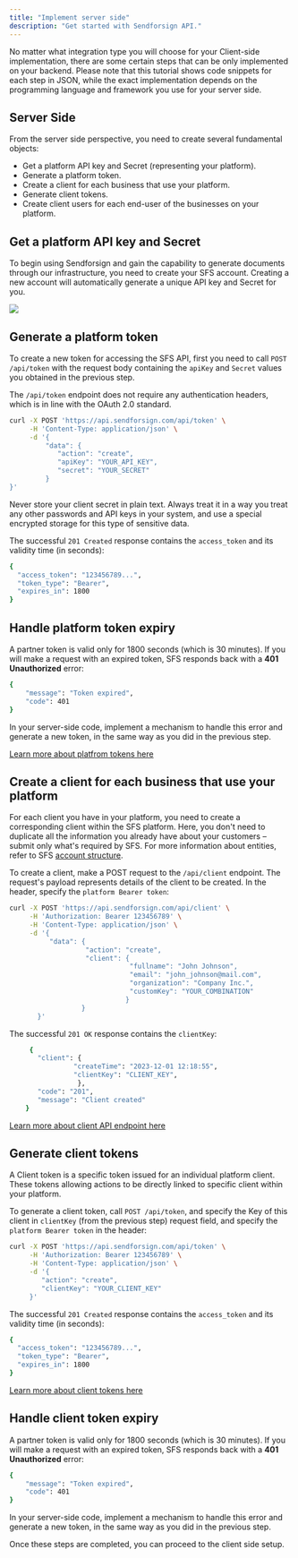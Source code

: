 ```yaml
---
title: "Implement server side"
description: "Get started with Sendforsign API."
---
```


No matter what integration type you will choose for your Client-side implementation, there are some 
certain steps that can be only implemented on your backend. Please note that this tutorial shows code snippets 
for each step in JSON, while the exact implementation depends on the programming language and framework you use 
for your server side.

## Server Side

From the server side perspective, you need to create several fundamental objects:

- Get a platform API key and Secret (representing your platform).
- Generate a platform token.
- Create a client for each business that use your platform.
- Generate client tokens.
- Create client users for each end-user of the businesses on your platform.

## Get a platform API key and Secret

To begin using Sendforsign and gain the capability to generate documents through our infrastructure, 
you need to create your SFS account. Creating a new account will automatically generate a unique API key and Secret for you.

<Frame caption="API key">
  <img src="/usecase/img/1.png" />
</Frame>

## Generate a platform token

To create a new token for accessing the SFS API, first you need to call `POST /api/token` with the request body 
containing the `apiKey` and `Secret` values you obtained in the previous step.

The `/api/token` endpoint does not require any authentication headers, which is in line with the OAuth 2.0 standard. 

```bash cURL
curl -X POST 'https://api.sendforsign.com/api/token' \
     -H 'Content-Type: application/json' \
     -d '{
         "data": {
            "action": "create",
            "apiKey": "YOUR_API_KEY",
            "secret": "YOUR_SECRET"
         }
}'
```

<Note>Never store your client secret in plain text. Always treat it in a way you treat 
any other passwords and API keys in your system, and use a special encrypted storage for this type of sensitive data.</Note>

The successful `201 Created` response contains the `access_token` and its validity time (in seconds):

```bash JSON
{
  "access_token": "123456789...",
  "token_type": "Bearer",
  "expires_in": 1800
}
```

## Handle platform token expiry

A partner token is valid only for 1800 seconds (which is 30 minutes). If you will make a request with an expired token, 
SFS responds back with a **401 Unauthorized** error:

```bash JSON
{
    "message": "Token expired",
    "code": 401
}
```

In your server-side code, implement a mechanism to handle this error and generate a new token, 
in the same way as you did in the previous step.

[Learn more about platfrom tokens here](/api-reference/authentication#creating-platform-tokens)

## Create a client for each business that use your platform

For each client you have in your platform, you need to create a corresponding client within the 
SFS platform. Here, you don't need to duplicate all the information you already have about your 
customers – submit only what's required by SFS. For more information about entities, refer to 
SFS [account structure](/api-reference/structure).

To create a client, make a POST request to the `/api/client` endpoint. 
The request's payload represents details of the client to be created. In the header, specify the `platform Bearer token`:

```bash cURL
curl -X POST 'https://api.sendforsign.com/api/client' \
     -H 'Authorization: Bearer 123456789' \
     -H 'Content-Type: application/json' \
     -d '{ 
		  "data": {
				   "action": "create",
				   "client": {
							  "fullname": "John Johnson",
							  "email": "john_johnson@mail.com",
							  "organization": "Company Inc.",
							  "customKey": "YOUR_COMBINATION"
						     }
				  }
       }'
```

The successful `201 OK` response contains the `clientKey`:

```bash JSON
     {
       "client": {
                "createTime": "2023-12-01 12:18:55",
                "clientKey": "CLIENT_KEY",
                 },
       "code": "201",
       "message": "Client created"
    }
```

[Learn more about client API endpoint here](/api-reference/client/create)

## Generate client tokens

A Client token is a specific token issued for an individual platform client. 
These tokens allowing actions to be directly linked to specific client within your platform.

To generate a client token, call `POST /api/token`, and specify the Key of this client in `clientKey` (from the previous step) 
request field, and specify the `platform Bearer token` in the header:

```bash cURL
curl -X POST 'https://api.sendforsign.com/api/token' \
     -H 'Authorization: Bearer 123456789' \
     -H 'Content-Type: application/json' \
     -d '{
        "action": "create",
        "clientKey": "YOUR_CLIENT_KEY"
     }'
```

The successful `201 Created` response contains the `access_token` and its validity time (in seconds):

```bash JSON
{
  "access_token": "123456789...",
  "token_type": "Bearer",
  "expires_in": 1800
}
```

[Learn more about client tokens here](/api-reference/authentication#creating-client-tokens)

## Handle client token expiry

A partner token is valid only for 1800 seconds (which is 30 minutes). If you will make a request with an expired token, 
SFS responds back with a **401 Unauthorized** error:

```bash JSON
{
    "message": "Token expired",
    "code": 401
}
```

In your server-side code, implement a mechanism to handle this error and generate a new token, 
in the same way as you did in the previous step.


Once these steps are completed, you can proceed to the client side setup.
